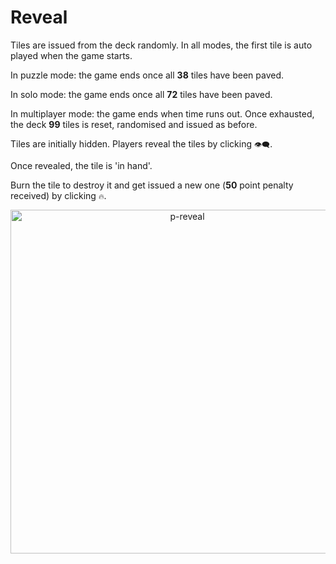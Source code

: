 # Reveal

Tiles are issued from the deck randomly. In all modes, the first tile is auto played when the game starts.

In puzzle mode: the game ends once all **38** tiles have been paved.

In solo mode: the game ends once all **72** tiles have been paved.

In multiplayer mode: the game ends when time runs out. Once exhausted, the deck **99** tiles is reset, randomised and issued as before.

Tiles are initially hidden. Players reveal the tiles by clicking `👁️‍🗨️`.

Once revealed, the tile is 'in hand'.

Burn the tile to destroy it and get issued a new one (**50** point penalty received) by clicking `🔥`.

<div align="center">
    <img width="550" src="p-reveal.gif" alt="p-reveal" />
</div>
